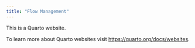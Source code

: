 ```yaml
---
title: "Flow Management"
---
```


This is a Quarto website.

To learn more about Quarto websites visit <https://quarto.org/docs/websites>.
